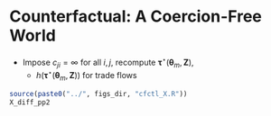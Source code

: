 # Counterfactual: A Coercion-Free World {id="counterfactuals"}

- Impose $c_{ji} = \infty$ for all $i, j$, recompute $\bm{\tau}^\star(\bm{\theta}_m, \bm{Z})$, 
	+ $h \left( \bm{\tau}^\star(\bm{\theta}_m, \bm{Z}) \right)$ for trade flows

```r

source(paste0("../", figs_dir, "cfctl_X.R"))
X_diff_pp2

```